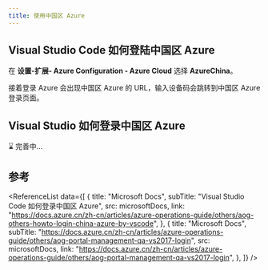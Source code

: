 ```yaml
---
title: 使用中国区 Azure
---
```



## Visual Studio Code 如何登陆中国区 Azure

在 **设置-扩展- Azure Configuration - Azure Cloud** 选择 **<TH>AzureChina</TH>**。

接着登录 Azure 会出现中国区 Azure 的 URL，输入设备码会跳转到中国区 Azure 登录页面。

## Visual Studio 如何登录中国区 Azure

⌛️ 完善中...

<!-- TODO: 待完善 -->

## 参考

<ReferenceList
  data={[
    {
      title: "Microsoft Docs",
      subTitle: "Visual Studio Code 如何登录中国区 Azure",
      src: microsoftDocs,
      link: "https://docs.azure.cn/zh-cn/articles/azure-operations-guide/others/aog-others-howto-login-china-azure-by-vscode",
    },
    {
      title: "Microsoft Docs",
      subTitle:
        "https://docs.azure.cn/zh-cn/articles/azure-operations-guide/others/aog-portal-management-qa-vs2017-login",
      src: microsoftDocs,
      link: "https://docs.azure.cn/zh-cn/articles/azure-operations-guide/others/aog-portal-management-qa-vs2017-login",
    },
  ]}
/>
